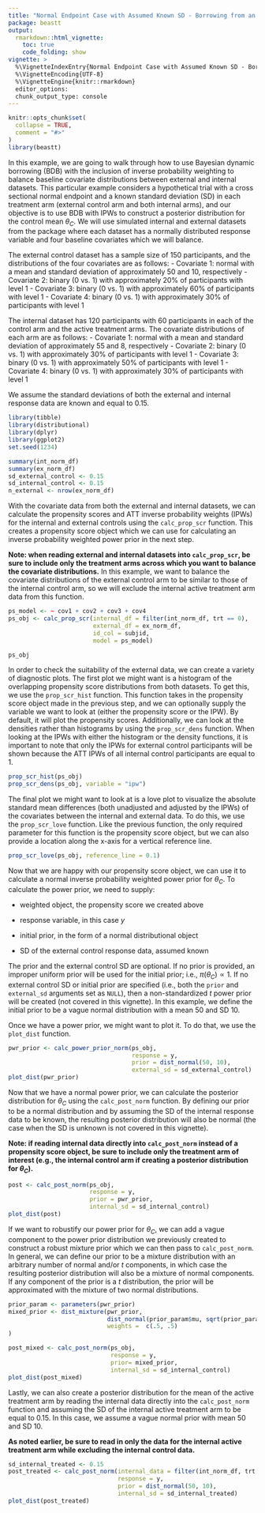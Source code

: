 ```yaml
---
title: "Normal Endpoint Case with Assumed Known SD - Borrowing from an External Control Arm"
package: beastt
output: 
  rmarkdown::html_vignette:
    toc: true
    code_folding: show
vignette: >
  %\VignetteIndexEntry{Normal Endpoint Case with Assumed Known SD - Borrowing from an External Control Arm}
  %\VignetteEncoding{UTF-8}
  %\VignetteEngine{knitr::rmarkdown}
  editor_options:
  chunk_output_type: console
---
```


```r
knitr::opts_chunk$set(
  collapse = TRUE,
  comment = "#>"
)
library(beastt)
```

In this example, we are going to walk through how to use Bayesian dynamic borrowing (BDB) with the inclusion of inverse probability weighting to balance baseline covariate distributions between external and internal datasets. This particular example considers a hypothetical trial with a cross sectional normal endpoint and a known standard deviation (SD) in each treatment arm (external control arm and both internal arms), and our objective is to use BDB with IPWs to construct a posterior distribution for the control mean $\theta_C$. We will use simulated internal and external datasets from the package where each dataset has a normally distributed response variable and four baseline covariates which we will balance.

The external control dataset has a sample size of 150 participants, and the distributions of the four covariates are as follows:
- Covariate 1: normal with a mean and standard deviation of approximately 50 and 10, respectively
- Covariate 2: binary (0 vs. 1) with approximately 20% of participants with level 1
- Covariate 3: binary (0 vs. 1) with approximately 60% of participants with level 1
- Covariate 4: binary (0 vs. 1) with approximately 30% of participants with level 1

The internal dataset has 120 participants with 60 participants in each of the control arm and the active treatment arms. The covariate distributions of each arm are as follows:
- Covariate 1: normal with a mean and standard deviation of approximately 55 and 8, respectively
- Covariate 2: binary (0 vs. 1) with approximately 30% of participants with level 1
- Covariate 3: binary (0 vs. 1) with approximately 50% of participants with level 1
- Covariate 4: binary (0 vs. 1) with approximately 30% of participants with level 1

We assume the standard deviations of both the external and internal response data are known and equal to 0.15.

```r
library(tibble)
library(distributional)
library(dplyr)
library(ggplot2)
set.seed(1234)

summary(int_norm_df)
summary(ex_norm_df)
sd_external_control <- 0.15
sd_internal_control <- 0.15
n_external <- nrow(ex_norm_df)
```

With the covariate data from both the external and internal datasets, we can calculate the propensity scores and ATT inverse probability weights (IPWs) for the internal and external controls using the `calc_prop_scr` function. This creates a propensity score object which we can use for calculating an inverse probability weighted power prior in the next step.

**Note: when reading external and internal datasets into `calc_prop_scr`, be sure to include only the treatment arms across which you want to balance the covariate distributions.** In this example, we want to balance the covariate distributions of the external control arm to be similar to those of the internal control arm, so we will exclude the internal active treatment arm data from this function.

```r
ps_model <- ~ cov1 + cov2 + cov3 + cov4
ps_obj <- calc_prop_scr(internal_df = filter(int_norm_df, trt == 0), 
                        external_df = ex_norm_df, 
                        id_col = subjid,
                        model = ps_model)

ps_obj
```

In order to check the suitability of the external data, we can create a variety of diagnostic plots. The first plot we might want is a histogram of the overlapping propensity score distributions from both datasets. To get this, we use the `prop_scr_hist` function. This function takes in the propensity score object made in the previous step, and we can optionally supply the variable we want to look at (either the propensity score or the IPW). By default, it will plot the propensity scores. Additionally, we can look at the densities rather than histograms by using the `prop_scr_dens` function. When looking at the IPWs with either the histogram or the density functions, it is important to note that only the IPWs for external control participants will be shown because the ATT IPWs of all internal control participants are equal to 1.

```r
prop_scr_hist(ps_obj)
prop_scr_dens(ps_obj, variable = "ipw")
```

The final plot we might want to look at is a love plot to visualize the absolute standard mean differences (both unadjusted and adjusted by the IPWs) of the covariates between the internal and external data. To do this, we use the `prop_scr_love` function. Like the previous function, the only required parameter for this function is the propensity score object, but we can also provide a location along the x-axis for a vertical reference line.

```r
prop_scr_love(ps_obj, reference_line = 0.1)
```

Now that we are happy with our propensity score object, we can use it to calculate a normal inverse probability weighted power prior for $\theta_C$. To calculate the power prior, we need to supply:

-   weighted object, the propensity score we created above

-   response variable, in this case $y$

-   initial prior, in the form of a normal distributional object

-   SD of the external control response data, assumed known

The prior and the external control SD are optional. If no prior is provided, an improper uniform prior will be used for the initial prior; i.e., $\pi(\theta_C) \propto 1$. If no external control SD or initial prior are specified (i.e., both the `prior` and `external_sd` arguments set as `NULL`), then a non-standardized $t$ power prior will be created (not covered in this vignette). In this example, we define the initial prior to be a vague normal distribution with a mean 50 and SD 10. 

Once we have a power prior, we might want to plot it. To do that, we use the `plot_dist` function.

```r
pwr_prior <- calc_power_prior_norm(ps_obj,
                                   response = y,
                                   prior = dist_normal(50, 10), 
                                   external_sd = sd_external_control)
plot_dist(pwr_prior)
```


Now that we have a normal power prior, we can calculate the posterior distribution for $\theta_C$ using the `calc_post_norm` function. By defining our prior to be a normal distribution and by assuming the SD of the internal response data to be known, the resulting posterior distribution will also be normal (the case when the SD is unknown is not covered in this vignette).

**Note: if reading internal data directly into `calc_post_norm` instead of a propensity score object, be sure to include only the treatment arm of interest (e.g., the internal control arm if creating a posterior distribution for $\theta_C$).**

```r
post <- calc_post_norm(ps_obj,
                       response = y, 
                       prior = pwr_prior,
                       internal_sd = sd_internal_control)
plot_dist(post)
```

If we want to robustify our power prior for $\theta_C$, we can add a vague component to the power prior distribution we previously created to construct a robust mixture prior which we can then pass to `calc_post_norm`. In general, we can define our prior to be a mixture distribution with an arbitrary number of normal and/or $t$ components, in which case the resulting posterior distribution will also be a mixture of normal components. If any component of the prior is a $t$ distribution, the prior will be approximated with the mixture of two normal distributions.

```r
prior_param <- parameters(pwr_prior)
mixed_prior <- dist_mixture(pwr_prior,
                            dist_normal(prior_param$mu, sqrt(prior_param$sigma^2*n_external)),
                            weights =  c(.5, .5)
)

post_mixed <- calc_post_norm(ps_obj,
                             response = y, 
                             prior= mixed_prior,
                             internal_sd = sd_internal_control)
plot_dist(post_mixed)
```

Lastly, we can also create a posterior distribution for the mean of the active treatment arm by reading the internal data directly into the `calc_post_norm` function and assuming the SD of the internal active treatment arm to be equal to 0.15. In this case, we assume a vague normal prior with mean 50 and SD 10.

**As noted earlier, be sure to read in only the data for the internal active treatment arm while excluding the internal control data.**

```r
sd_internal_treated <- 0.15
post_treated <- calc_post_norm(internal_data = filter(int_norm_df, trt == 1),
                               response = y,
                               prior = dist_normal(50, 10),
                               internal_sd = sd_internal_treated)
plot_dist(post_treated)
```


